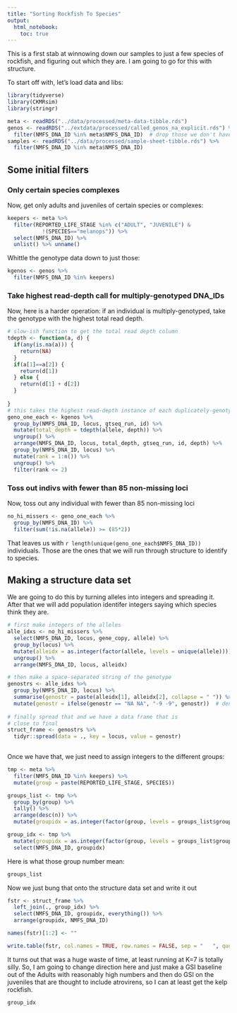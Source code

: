 ```yaml
---
title: "Sorting Rockfish To Species"
output: 
  html_notebook:
    toc: true
---
```



This is a first stab at winnowing down our samples to just a few species of rockfish,
and figuring out which they are.  I am going to go for this with structure.


To start off with, let's load data and libs:
```r
library(tidyverse)
library(CKMRsim)
library(stringr)

meta <- readRDS("../data/processed/meta-data-tibble.rds")
genos <- readRDS("../extdata/processed/called_genos_na_explicit.rds") %>%
  filter(NMFS_DNA_ID %in% meta$NMFS_DNA_ID)  # drop those we don't have meta data for
samples <- readRDS("../data/processed/sample-sheet-tibble.rds") %>%
  filter(NMFS_DNA_ID %in% meta$NMFS_DNA_ID)
```


## Some initial filters

### Only certain species complexes

Now, get only adults and juveniles of certain species or complexes:
```r
keepers <- meta %>%
  filter(REPORTED_LIFE_STAGE %in% c("ADULT", "JUVENILE") &
           !(SPECIES=="melanops")) %>%
  select(NMFS_DNA_ID) %>%
  unlist() %>% unname()
```

Whittle the genotype data down to just those:
```r
kgenos <- genos %>%
  filter(NMFS_DNA_ID %in% keepers)
```

### Take highest read-depth call for multiply-genotyped DNA_IDs

Now, here is a harder operation: if an individual is multiply-genotyped, take the
genotype with the highest total read depth.  
```r
# slow-ish function to get the total read depth column
tdepth <- function(a, d) {
  if(any(is.na(a))) {
    return(NA)
  }
  if(a[1]==a[2]) {
    return(d[1])
  } else {
    return(d[1] + d[2])
  }
  
}
# this takes the highest read-depth instance of each duplicately-genotyped individual.
geno_one_each <- kgenos %>%
  group_by(NMFS_DNA_ID, locus, gtseq_run, id) %>%
  mutate(total_depth = tdepth(allele, depth)) %>%
  ungroup() %>%
  arrange(NMFS_DNA_ID, locus, total_depth, gtseq_run, id, depth) %>%
  group_by(NMFS_DNA_ID, locus) %>%
  mutate(rank = 1:n()) %>%
  ungroup() %>%
  filter(rank <= 2)
```

### Toss out indivs with fewer than 85 non-missing loci
Now, toss out any individual with fewer than 85 non-missing loci
```r
no_hi_missers <- geno_one_each %>% 
  group_by(NMFS_DNA_ID) %>%
  filter(sum(!is.na(allele)) >= (85*2))
```
That leaves us with `r length(unique(geno_one_each$NMFS_DNA_ID))` individuals.  Those are the ones that
we will run through structure to identify to species.



## Making a structure data set

We are going to do this by turning alleles into integers and spreading it.  After that we will add 
population identifer integers saying which species think they are.
```r
# first make integers of the alleles
alle_idxs <- no_hi_missers %>% 
  select(NMFS_DNA_ID, locus, gene_copy, allele) %>%
  group_by(locus) %>%
  mutate(alleidx = as.integer(factor(allele, levels = unique(allele)))) %>%
  ungroup() %>%
  arrange(NMFS_DNA_ID, locus, alleidx)

# then make a space-separated string of the genotype
genostrs <- alle_idxs %>% 
  group_by(NMFS_DNA_ID, locus) %>%
  summarise(genostr = paste(alleidx[1], alleidx[2], collapse = " ")) %>%
  mutate(genostr = ifelse(genostr == "NA NA", "-9 -9", genostr))  # denote missing alleles with -9
  
# finally spread that and we have a data frame that is
# close to final
struct_frame <- genostrs %>%
  tidyr::spread(data = ., key = locus, value = genostr)
  
```


Once we have that, we just need to assign integers to the different groups:
```r
tmp <- meta %>%
  filter(NMFS_DNA_ID %in% keepers) %>%
  mutate(group = paste(REPORTED_LIFE_STAGE, SPECIES)) 

groups_list <- tmp %>%
  group_by(group) %>%
  tally() %>% 
  arrange(desc(n)) %>%
  mutate(groupidx = as.integer(factor(group, levels = groups_list$group)) )

group_idx <- tmp %>%
  mutate(groupidx = as.integer(factor(group, levels = groups_list$group)) ) %>%
  select(NMFS_DNA_ID, groupidx)
```

Here is what those group number mean:
```r
groups_list
```

Now we just bung that onto the structure data set and write it out
```r
fstr <- struct_frame %>%
  left_join(., group_idx) %>%
  select(NMFS_DNA_ID, groupidx, everything()) %>%
  arrange(groupidx, NMFS_DNA_ID)

names(fstr)[1:2] <- ""

write.table(fstr, col.names = TRUE, row.names = FALSE, sep = "   ", quote = FALSE, file = "../structure_area/rockfish.txt")
```

It turns out that was a huge waste of time, at least running at K=7 is totally silly. So, I am going to change
direction here and just make a GSI baseline out of the Adults with reasonably high numbers and
then do GSI on the juveniles that are thought to include atrovirens, so I can at least get the kelp
rockfish.

```r
group_idx
```

